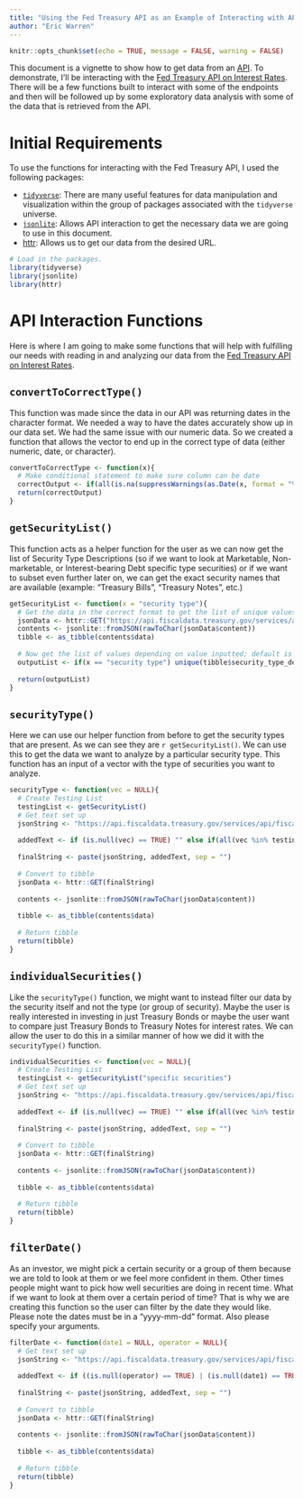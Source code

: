 ```yaml
---
title: "Using the Fed Treasury API as an Example of Interacting with APIs"
author: "Eric Warren"
---
```


```r
knitr::opts_chunk$set(echo = TRUE, message = FALSE, warning = FALSE)
```

This document is a vignette to show how to get data from an [API](https://aws.amazon.com/what-is/api/). To demonstrate, I'll be interacting with the [Fed Treasury API on Interest Rates](https://fiscaldata.treasury.gov/datasets/average-interest-rates-treasury-securities/average-interest-rates-on-u-s-treasury-securities). There will be a few functions built to interact with some of the endpoints and then will be followed up by some exploratory data analysis with some of the data that is retrieved from the API.

# Initial Requirements

To use the functions for interacting with the Fed Treasury API, I used the following packages:

- [`tidyverse`](https://www.tidyverse.org/): There are many useful features for data manipulation and visualization within the group of packages associated with the `tidyverse` universe.
- [`jsonlite`](https://cran.r-project.org/web/packages/jsonlite/): Allows API interaction to get the necessary data we are going to use in this document.
- [httr](https://cran.r-project.org/web/packages/httr/index.html): Allows us to get our data from the desired URL.

```r
# Load in the packages.
library(tidyverse)
library(jsonlite)
library(httr)
```

# API Interaction Functions

Here is where I am going to make some functions that will help with fulfilling our needs with reading in and analyzing our data from the [Fed Treasury API on Interest Rates](https://fiscaldata.treasury.gov/datasets/average-interest-rates-treasury-securities/average-interest-rates-on-u-s-treasury-securities).

## `convertToCorrectType()`

This function was made since the data in our API was returning dates in the character format. We needed a way to have the dates accurately show up in our data set. We had the same issue with our numeric data. So we created a function that allows the vector to end up in the correct type of data (either numeric, date, or character).
```r
convertToCorrectType <- function(x){
  # Make conditional statement to make sure column can be date
  correctOutput <- if(all(is.na(suppressWarnings(as.Date(x, format = "%Y-%m-%d"))) == FALSE)) as.Date(x, format = "%Y-%m-%d") else if(all(is.na(suppressWarnings(as.numeric(x))) == FALSE)) as.numeric(x) else x
  return(correctOutput)
}
```

## `getSecurityList()`

This function acts as a helper function for the user as we can now get the list of Security Type Descriptions (so if we want to look at Marketable, Non-marketable, or Interest-bearing Debt specific type securities) or if we want to subset even further later on, we can get the exact security names that are available (example: "Treasury Bills", "Treasury Notes", etc.)
```r
getSecurityList <- function(x = "security type"){
  # Get the data in the correct format to get the list of unique values; limit is 4500 which includes all data
  jsonData <- httr::GET("https://api.fiscaldata.treasury.gov/services/api/fiscal_service/v2/accounting/od/avg_interest_rates?limit=4500")
  contents <- jsonlite::fromJSON(rawToChar(jsonData$content))
  tibble <- as_tibble(contents$data)
  
  # Now get the list of values depending on value inputted; default is "security type"
  outputList <- if(x == "security type") unique(tibble$security_type_desc) else if(x == "specific securities") unique(tibble$security_desc) else stop("Input must be either 'security type' to get the security type options or 'specific securities' to get the exact security names (individual options -- like Treasury Bills, Treasury Notes, etc.)")
  
  return(outputList)
}
```

## `securityType()`

Here we can use our helper function from before to get the security types that are present. As we can see they are `r getSecurityList()`. We can use this to get the data we want to analyze by a particular security type. This function has an input of a vector with the type of securities you want to analyze.
```r
securityType <- function(vec = NULL){
  # Create Testing List 
  testingList <- getSecurityList()
  # Get text set up
  jsonString <- "https://api.fiscaldata.treasury.gov/services/api/fiscal_service/v2/accounting/od/avg_interest_rates?limit=4500&filter="
  
  addedText <- if (is.null(vec) == TRUE) "" else if(all(vec %in% testingList) == TRUE) paste("security_type_desc:in:(", paste(URLencode(vec), sep = "", collapse = ","), "),", sep = '') else stop("Please input a value that is acceptable. You can find the acceptable values by using the helper function getSecurityList(). Also make sure inputs are in quotations and spelled in the same way you can find in the helper function.")
  
  finalString <- paste(jsonString, addedText, sep = "")
  
  # Convert to tibble
  jsonData <- httr::GET(finalString)
  
  contents <- jsonlite::fromJSON(rawToChar(jsonData$content))
  
  tibble <- as_tibble(contents$data)
  
  # Return tibble
  return(tibble)
}
```

## `individualSecurities()`

Like the `securityType()` function, we might want to instead filter our data by the security itself and not the type (or group of security). Maybe the user is really interested in investing in just Treasury Bonds or maybe the user want to compare just Treasury Bonds to Treasury Notes for interest rates. We can allow the user to do this in a similar manner of how we did it with the `securityType()` function. 
```r
individualSecurities <- function(vec = NULL){
  # Create Testing List 
  testingList <- getSecurityList("specific securities")
  # Get text set up
  jsonString <- "https://api.fiscaldata.treasury.gov/services/api/fiscal_service/v2/accounting/od/avg_interest_rates?limit=4500&filter="
  
  addedText <- if (is.null(vec) == TRUE) "" else if(all(vec %in% testingList) == TRUE) paste("security_desc:in:(", paste(URLencode(vec), sep = "", collapse = ","), "),", sep = '') else stop("Please input a value that is acceptable. You can find the acceptable values by using the helper function getSecurityList('specific securities'). Also make sure inputs are in quotations and spelled in the same way you can find in the helper function.")
  
  finalString <- paste(jsonString, addedText, sep = "")
  
  # Convert to tibble
  jsonData <- httr::GET(finalString)
  
  contents <- jsonlite::fromJSON(rawToChar(jsonData$content))
  
  tibble <- as_tibble(contents$data)
  
  # Return tibble
  return(tibble)
}
```

## `filterDate()`

As an investor, we might pick a certain security or a group of them because we are told to look at them or we feel more confident in them. Other times people might want to pick how well securities are doing in recent time. What if we want to look at them over a certain period of time? That is why we are creating this function so the user can filter by the date they would like. Please note the dates must be in a "yyyy-mm-dd" format. Also please specify your arguments.
```r
filterDate <- function(date1 = NULL, operator = NULL){
  # Get text set up
  jsonString <- "https://api.fiscaldata.treasury.gov/services/api/fiscal_service/v2/accounting/od/avg_interest_rates?limit=4500&filter="
  
  addedText <- if ((is.null(operator) == TRUE) | (is.null(date1) == TRUE)) "" else if(operator %in% c("lt", "gt", "lte", "gte", "eq")) paste("record_date:", operator, ":", URLencode(date1), ",", sep = "") else stop("Please input a value that is acceptable. Both date options must be in 'yyyy-mm-dd' format and the starting date for the data is '2001-01-31'. The inputs for the operator argument are either 'lt' for less than, 'lte' for less than or equal to, 'gt' for greater than, 'gte' for greater than or equal to, and 'eq' for equal to. Also make sure inputs are in quotations and spelled in the same way you can find in this message.")
  
  finalString <- paste(jsonString, addedText, sep = "")
  
  # Convert to tibble
  jsonData <- httr::GET(finalString)
  
  contents <- jsonlite::fromJSON(rawToChar(jsonData$content))
  
  tibble <- as_tibble(contents$data)
  
  # Return tibble
  return(tibble)
}
```